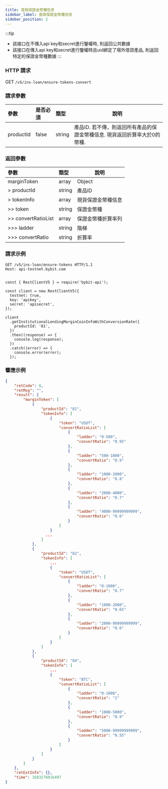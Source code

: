 ```yaml
---
title: 查詢保證金幣種信息
sidebar_label: 查詢保證金幣種信息
sidebar_position: 2
---
```


:::tip
* 該接口在不傳入api key和secret進行鑒權時, 則返回公共數據
* 該接口在傳入api key和secret進行鑒權時且uid綁定了場外借貸產品, 則返回特定的保證金幣種數據
:::

### HTTP 請求
GET `/v5/ins-loan/ensure-tokens-convert`

### 請求參數
| 參數 | 是否必須 | 類型 | 說明|
|:----- |:-------|:-----|------ |
|productId | false | string	| 產品ID. 若不傳，則返回所有產品的保證金幣種信息. 現貨返回折算率大於0的幣種. |

### 返回參數
| 參數 | 類型 | 說明|
|:----- |:-----|----- |
|marginToken |array	| Object |
|> productId |string | 產品ID |
|> tokenInfo |array	| 現貨保證金幣種信息 |
|>> token |string | 保證金幣種 |
|>> convertRatioList |array | 保證金幣種折算率列 |
|>>> ladder |string | 階梯 |
|>>> convertRatio |string | 折算率 |

### 請求示例

<Tabs groupId="programming-languages">
<TabItem value="http" label="HTTP">

```http
GET /v5/ins-loan/ensure-tokens HTTP/1.1
Host: api-testnet.bybit.com
```

</TabItem>
<TabItem value="python" label="Python">

```python

```

</TabItem>

<TabItem value="Node" label="Node.js">

```n4js
const { RestClientV5 } = require('bybit-api');

const client = new RestClientV5({
  testnet: true,
  key: 'apikey',
  secret: 'apisecret',
});

client
  .getInstitutionalLendingMarginCoinInfoWithConversionRate({
    productId: '81',
  })
  .then((response) => {
    console.log(response);
  })
  .catch((error) => {
    console.error(error);
  });
```

</TabItem>
</Tabs>

### 響應示例

```json
{
    "retCode": 0,
    "retMsg": "",
    "result": {
        "marginToken": [
            {
                "productId": "81",
                "tokenInfo": [
                    {
                        "token": "USDT",
                        "convertRatioList": [
                            {
                                "ladder": "0-500",
                                "convertRatio": "0.95"
                            },
                            {
                                "ladder": "500-1000",
                                "convertRatio": "0.9"
                            },
                            {
                                "ladder": "1000-2000",
                                "convertRatio": "0.8"
                            },
                            {
                                "ladder": "2000-4000",
                                "convertRatio": "0.7"
                            },
                            {
                                "ladder": "4000-99999999999",
                                "convertRatio": "0.6"
                            }
                        ]
                    }
                  ...
                ]
            },
            {
                "productId": "82",
                "tokenInfo": [
                    ...
                    {
                        "token": "USDT",
                        "convertRatioList": [
                            {
                                "ladder": "0-1000",
                                "convertRatio": "0.7"
                            },
                            {
                                "ladder": "1000-2000",
                                "convertRatio": "0.65"
                            },
                            {
                                "ladder": "2000-99999999999",
                                "convertRatio": "0.6"
                            }
                        ]
                    }
                ]
            },
            {
                "productId": "84",
                "tokenInfo": [
                    ...
                    {
                        "token": "BTC",
                        "convertRatioList": [
                            {
                                "ladder": "0-1000",
                                "convertRatio": "1"
                            },
                            {
                                "ladder": "1000-5000",
                                "convertRatio": "0.9"
                            },
                            {
                                "ladder": "5000-99999999999",
                                "convertRatio": "0.55"
                            }
                        ]
                    }
                ]
            }
        ]
    },
    "retExtInfo": {},
    "time": 1683276016497
}
```
